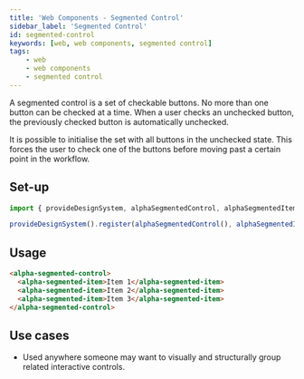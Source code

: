 ```yaml
---
title: 'Web Components - Segmented Control'
sidebar_label: 'Segmented Control'
id: segmented-control
keywords: [web, web components, segmented control]
tags:
    - web
    - web components
    - segmented control
---
```


A segmented control is a set of checkable buttons. No more than one button can be checked at a time. When a user checks an unchecked button, the previously checked button is automatically unchecked.

It is possible to initialise the set with all buttons in the unchecked state. This forces the user to check one of the buttons before moving past a certain point in the workflow.

## Set-up

```ts
import { provideDesignSystem, alphaSegmentedControl, alphaSegmentedItem } from '@genesislcap/alpha-design-system';

provideDesignSystem().register(alphaSegmentedControl(), alphaSegmentedItem());
```

## Usage

```html live
<alpha-segmented-control>
  <alpha-segmented-item>Item 1</alpha-segmented-item>
  <alpha-segmented-item>Item 2</alpha-segmented-item>
  <alpha-segmented-item>Item 3</alpha-segmented-item>
</alpha-segmented-control>
```

## Use cases

* Used anywhere someone may want to visually and structurally group related interactive controls.
